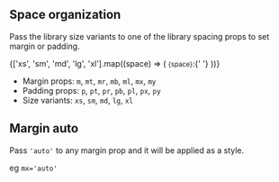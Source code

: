
<Meta title='Utility Classes/Spacing' />

<DocsTitle title='Spacing' experimental />

## Space organization

Pass the library size variants to one of the library spacing props to set margin or
padding.

<div>
  {['xs', 'sm', 'md', 'lg', 'xl'].map((space) => (
    <Block key={space}>
      <small className='font-family-monospace'>{space}</small>:{' '}
      <Block backgroundColor='demo' pr={space} height='8px' inline />
    </Block>
  ))}
</div>

- Margin props: `m`, `mt`, `mr`, `mb`, `ml`, `mx`, `my`
- Padding props: `p`, `pt`, `pr`, `pb`, `pl`, `px`, `py`
- Size variants: `xs`, `sm`, `md`, `lg`, `xl`

## Margin auto

Pass `'auto'` to any margin prop and it will be applied as a style.

eg `mx='auto'`

<div className='w-100'>
  <Block background='demo' height={16} width={16} mx='auto' />
</div>
